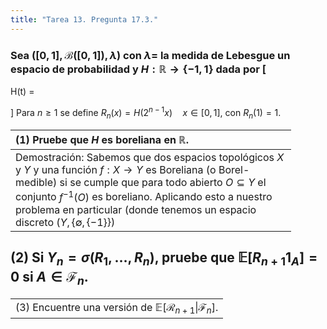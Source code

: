 ```yaml
---
title: "Tarea 13. Pregunta 17.3."
---
```


### Sea $([0,1],\mathscr{B}([0,1]), \lambda)$ con $\lambda =$ la medida de Lebesgue un espacio de probabilidad y $H: \mathbb{R} \to \{-1,1\}$ dada por \[   
H(t) = 
     \begin{cases}
       1 &\quad\text{Si } t - \lfloor t\rfloor \in [0,\frac{1}{2}).\\
       -1 &\quad\text{Si } t - \lfloor t\rfloor  \in [\frac{1}{2},1).\\ 
     \end{cases}
\] Para $n \geq 1$ se define $R_n(x) = H(2^{n-1}x) \quad x\in[0,1]$, con $R_n(1) = 1$.

---------------------------------------------------------------
(1) Pruebe que $H$ es boreliana en $\mathbb{R}$.
---------------------------------------------------------------
Demostración:
Sabemos que dos espacios topológicos $X$ y $Y$ y una función $f:X \to Y$ es Boreliana (o Borel-medible) si se cumple que para todo abierto $O \subseteq Y$ el conjunto $f^{-1}(O)$ es boreliano. Aplicando esto a nuestro problema en particular (donde tenemos un espacio discreto $(Y, \{\emptyset, \{-1\}\}$)



---------------------------------------------------------------
(2) Si $Y_n = \sigma(R_1,\dots,R_n)$, pruebe que $\mathbb{E}[R_{n+1}1_A] = 0$ si $A \in \mathscr{F}_n$.
---------------------------------------------------------------


---------------------------------------------------------------
(3) Encuentre una versión de $\mathbb{E}[\mathscr{R}_{n+1}|\mathscr{F}_n]$.
---------------------------------------------------------------

